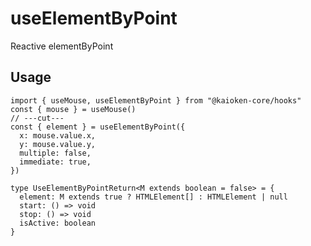 
# useElementByPoint

Reactive elementByPoint

<UseElementByPointExample />

## Usage

```tsx twoslash
import { useMouse, useElementByPoint } from "@kaioken-core/hooks"
const { mouse } = useMouse()
// ---cut---
const { element } = useElementByPoint({
  x: mouse.value.x,
  y: mouse.value.y,
  multiple: false,
  immediate: true,
})

type UseElementByPointReturn<M extends boolean = false> = {
  element: M extends true ? HTMLElement[] : HTMLElement | null
  start: () => void
  stop: () => void
  isActive: boolean
}
```
